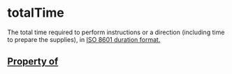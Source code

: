   

# totalTime

The total time required to perform instructions or a direction (including time to prepare the supplies), in <a href="http://en.wikipedia.org/wiki/ISO_8601">ISO 8601 duration format</Link>.

## Property of



